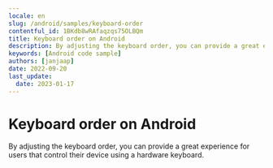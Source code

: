 ```yaml
---
locale: en
slug: /android/samples/keyboard-order
contentful_id: 1BKdb8wRAfaqzqs75OLBQm
title: Keyboard order on Android
description: By adjusting the keyboard order, you can provide a great experience for users that control their device using a hardware keyboard.
keywords: [Android code sample]
authors: [janjaap]
date: 2022-09-20
last_update:
  date: 2023-01-17
---
```


# Keyboard order on Android

By adjusting the keyboard order, you can provide a great experience for users that control their device using a hardware keyboard.

<CodeSample id="keyboard-order" locale="en" platform="android"/>
